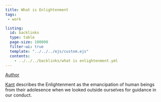 ```yaml
---
title: What is Enlightenment
tags:
 - work 

listing:
  id: backlinks
  type: table
  page-size: 100000
  filter-ui: true
  template: "../../../ejs/custom.ejs"
  contents:
    - ../../../backlinks/what is enlightenment.yml
---
```


[Author](/docs/phil/people/Immanuel Kant.html)

[Kant](/docs/phil/people/Immanuel Kant.html) describes the Enlightenment as the emancipation of human beings from their adolesence when we looked outside ourselves for guidance in our conduct.